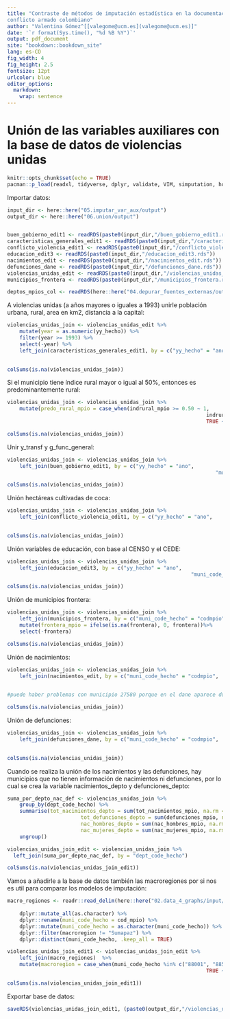 ```yaml
---
title: "Contraste de métodos de imputación estadística en la documentación de víctimas del
conflicto armado colombiano"
author: "Valentina Gómez^[[valegome@ucm.es](valegome@ucm.es)]"
date: '`r format(Sys.time(), "%d %B %Y")`'
output: pdf_document
site: "bookdown::bookdown_site"
lang: es-CO
fig_width: 4
fig_height: 2.5
fontsize: 12pt
urlcolor: blue
editor_options: 
  markdown: 
    wrap: sentence
---
```

# Unión de las variables auxiliares con la base de datos de violencias unidas

```r
knitr::opts_chunk$set(echo = TRUE)
pacman::p_load(readxl, tidyverse, dplyr, validate, VIM, simputation, hot.deck)
```

Importar datos: 

```r

input_dir <- here::here("05.imputar_var_aux/output")
output_dir <- here::here("06.union/output")


buen_gobierno_edit1 <- readRDS(paste0(input_dir,"/buen_gobierno_edit1.rds"))
caracteristicas_generales_edit1 <- readRDS(paste0(input_dir,"/caracteristicas_generales_edit1.rds"))
conflicto_violencia_edit1 <- readRDS(paste0(input_dir,"/conflicto_violencia_edit1.rds"))
educacion_edit3 <- readRDS(paste0(input_dir,"/educacion_edit3.rds"))
nacimientos_edit <- readRDS(paste0(input_dir,"/nacimientos_edit.rds"))
defunciones_dane <- readRDS(paste0(input_dir,"/defunciones_dane.rds"))
violencias_unidas_edit <- readRDS(paste0(input_dir,"/violencias_unidas_edit.rds"))
municipios_frontera <- readRDS(paste0(input_dir,"/municipios_frontera.rds"))

deptos_mpios_col <- readRDS(here::here("04.depurar_fuentes_externas/output/departamentos_colombia.rds"))


```

A violencias unidas (a años mayores o iguales a 1993) unirle población urbana, rural, area en km2, 
distancia a la capital:

```r
violencias_unidas_join <- violencias_unidas_edit %>%
	mutate(year = as.numeric(yy_hecho)) %>%
	filter(year >= 1993) %>%
	select(-year) %>%
	left_join(caracteristicas_generales_edit1, by = c("yy_hecho" = "ano", 
																							"muni_code_hecho" = "codmpio"))

colSums(is.na(violencias_unidas_join))
```


Si el municipio tiene índice rural mayor o igual al 50%, entonces es predominantemente rural:

```r
violencias_unidas_join <- violencias_unidas_join %>%
	mutate(predo_rural_mpio = case_when(indrural_mpio >= 0.50 ~ 1,
																 indrural_mpio < 0.50 ~ 0,
																 TRUE ~ NA))

colSums(is.na(violencias_unidas_join))
```

Unir y_transf y g_func_general: 

```r
violencias_unidas_join <- violencias_unidas_join %>%
	left_join(buen_gobierno_edit1, by = c("yy_hecho" = "ano",
																	"muni_code_hecho" = "codmpio"))

colSums(is.na(violencias_unidas_join))

```

Unión hectáreas cultivadas de coca:

```r
violencias_unidas_join <- violencias_unidas_join %>%
	left_join(conflicto_violencia_edit1, by = c("yy_hecho" = "ano",
																				"muni_code_hecho" = "codmpio"))

colSums(is.na(violencias_unidas_join))

```


Unión variables de educación, con base al CENSO y el CEDE: 

```r
violencias_unidas_join <- violencias_unidas_join %>%
	left_join(educacion_edit3, by = c("yy_hecho" = "ano", 
															"muni_code_hecho" = "codmpio"))

colSums(is.na(violencias_unidas_join))

```
Unión de municipios frontera:

```r
violencias_unidas_join <- violencias_unidas_join %>%
	left_join(municipios_frontera, by = c("muni_code_hecho" = "codmpio"))%>%
	mutate(frontera_mpio = ifelse(is.na(frontera), 0, frontera))%>%
	select(-frontera)

colSums(is.na(violencias_unidas_join))
```

Unión de nacimientos:

```r

violencias_unidas_join <- violencias_unidas_join %>%
	left_join(nacimientos_edit, by = c("muni_code_hecho" = "codmpio",
																		 "yy_hecho" = "ano"))

#puede haber problemas con municipio 27580 porque en el dane aparece duplicado.

colSums(is.na(violencias_unidas_join))
```
Unión de defunciones:

```r

violencias_unidas_join <- violencias_unidas_join %>%
	left_join(defunciones_dane, by = c("muni_code_hecho" = "codmpio",
																		 "yy_hecho" = "ano"))

colSums(is.na(violencias_unidas_join))
```
Cuando se realiza la unión de los nacimientos y las defunciones, hay municipios que no tienen información de nacimientos ni defunciones, por lo cual se crea la variable nacimientos_depto y defunciones_depto:

```r

suma_por_depto_nac_def <- violencias_unidas_join %>%
	group_by(dept_code_hecho) %>%
	summarise(tot_nacimientos_depto = sum(tot_nacimientos_mpio, na.rm = TRUE),
						tot_defunciones_depto = sum(defunciones_mpio, na.rm = TRUE),
						nac_hombres_depto = sum(nac_hombres_mpio, na.rm = TRUE),
						nac_mujeres_depto = sum(nac_mujeres_mpio, na.rm = TRUE),)%>%
	ungroup()

violencias_unidas_join_edit <- violencias_unidas_join %>%
  left_join(suma_por_depto_nac_def, by = "dept_code_hecho")

colSums(is.na(violencias_unidas_join_edit))
```
Vamos a añadirle a la base de datos también las macroregiones por si nos es util para comparar los modelos de imputación: 

```r
macro_regiones <- readr::read_delim(here::here("02.data_4_graphs/input/macroregiones_cev.csv"), 
																		delim = "|", show_col_types = FALSE) %>%
	dplyr::mutate_all(as.character) %>% 
	dplyr::rename(muni_code_hecho = cod_mpio) %>%
	dplyr::mutate(muni_code_hecho = as.character(muni_code_hecho)) %>%
	dplyr::filter(macroregion != "Sumapaz") %>% 
	dplyr::distinct(muni_code_hecho, .keep_all = TRUE)

violencias_unidas_join_edit1 <- violencias_unidas_join_edit %>%
	left_join(macro_regiones)  %>%
	mutate(macroregion = case_when(muni_code_hecho %in% c("88001", "88564") ~ "Caribe e Insular",
																 TRUE ~ macroregion))

colSums(is.na(violencias_unidas_join_edit1))

```

Exportar base de datos:

```r
saveRDS(violencias_unidas_join_edit1, (paste0(output_dir,"/violencias_unidas_aux.rds")))
```



